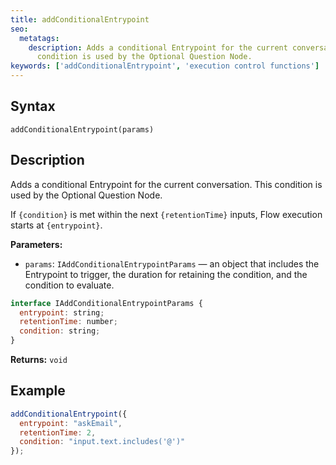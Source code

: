 ```yaml
---
title: addConditionalEntrypoint
seo:
  metatags:
    description: Adds a conditional Entrypoint for the current conversation. This
      condition is used by the Optional Question Node.
keywords: ['addConditionalEntrypoint', 'execution control functions']
---
```


## Syntax

`addConditionalEntrypoint(params)`

## Description

Adds a conditional Entrypoint for the current conversation. This condition is used by the Optional Question Node.

If `{condition}` is met within the next `{retentionTime}` inputs, Flow execution starts at `{entrypoint}`.

**Parameters:**

- `params`: `IAddConditionalEntrypointParams` — an object that includes the Entrypoint to trigger, the duration for retaining the condition, and the condition to evaluate.

<Accordion title="IAddConditionalEntrypointParams Object Structure">

  ```js
  interface IAddConditionalEntrypointParams {
    entrypoint: string;
    retentionTime: number;
    condition: string;
  }
  ```

  **Returns:** `void`
</Accordion>
## Example

```js
addConditionalEntrypoint({
  entrypoint: "askEmail",
  retentionTime: 2,
  condition: "input.text.includes('@')"
});
```